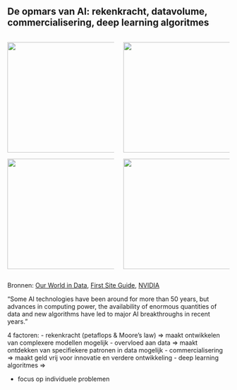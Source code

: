 ## De opmars van AI: rekenkracht, datavolume, commercialisering, deep learning algoritmes

:::: {.columns}

::: {.column width="50%"}

::: {.fragment fragment-index=1}
![](./media/factors_conrtibuting_to_ai_boom/moores_law.png){height=250px}
:::

::: {.fragment fragment-index=3}
![](./media/factors_conrtibuting_to_ai_boom/corporate_investment.png){height=250px}
:::

:::

::: {.column width="50%"}

::: {.fragment fragment-index=2}
![](./media/factors_conrtibuting_to_ai_boom/global_data.png){height=250px}
:::

::: {.fragment fragment-index=4}
![](./media/factors_conrtibuting_to_ai_boom/ai_ml_dl_timeline.png){height=250px}
<!-- ![](./media/factors_conrtibuting_to_ai_boom/deep_learning.jpg){height=250px} -->
:::

:::

::::

::: {.footer}
Bronnen: [Our World in Data](https://ourworldindata.org/), [First Site Guide](https://firstsiteguide.com/big-data-stats/), [NVIDIA](https://www.nvidia.com/en-us/glossary/data-science/machine-learning/)
:::

::: {.notes}

"Some AI technologies have been around for more than 50 years, but advances in computing power, the availability of enormous quantities of data and new algorithms have led to major AI breakthroughs in recent years."

4 factoren:
- rekenkracht (petaflops & Moore's law) => maakt ontwikkelen van complexere modellen mogelijk
- overvloed aan data => maakt ontdekken van specifiekere patronen in data mogelijk
- commercialisering => maakt geld vrij voor innovatie en verdere ontwikkeling
- deep learning algoritmes =>

- focus op individuele problemen

:::
